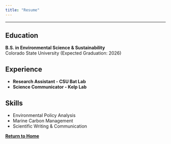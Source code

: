 ```yaml
---
title: "Resume"
---
```


---

## Education

**B.S. in Environmental Science & Sustainability**\
Colorado State University (Expected Graduation: 2026)

## Experience

-   **Research Assistant - CSU Bat Lab**
-   **Science Communicator - Kelp Lab**

## Skills

-   Environmental Policy Analysis
-   Marine Carbon Management
-   Scientific Writing & Communication

[**Return to Home**](index.html)
